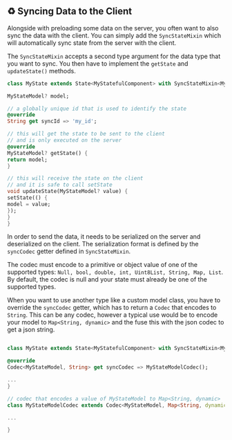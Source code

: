 
## ♻️ Syncing Data to the Client

Alongside with preloading some data on the server, you often want to also sync the data with the client.
You can simply add the `SyncStateMixin` which will automatically sync state from the server with the client.

The `SyncStateMixin` accepts a second type argument for the data type that you want to sync. You then have to
implement the `getState` and `updateState()` methods.

```dart
class MyState extends State<MyStatefulComponent> with SyncStateMixin<MyStatefulComponent, MyStateModel> {

MyStateModel? model;

// a globally unique id that is used to identify the state
@override
String get syncId => 'my_id';

// this will get the state to be sent to the client
// and is only executed on the server
@override
MyStateModel? getState() {
return model;
}

// this will receive the state on the client
// and it is safe to call setState
void updateState(MyStateModel? value) {
setState(() {
model = value;
});
}
}
```

In order to send the data, it needs to be serialized on the server and deserialized on the client.
The serialization format is defined by the `syncCodec` getter defined in `SyncStateMixin`.

The codec must encode to a primitive or object value of one of the supported types: `Null, bool,
double, int, Uint8List, String, Map, List`. By default, the codec is null and your state must
already be one of the supported types.

When you want to use another type like a custom model class, you have to override the `syncCodec` getter, which
has to return a `Codec` that encodes to `String`. This can be any codec, however a typical use would be to
encode your model to `Map<String, dynamic>` and the fuse this with the json codec to get a json string.

```dart

class MyState extends State<MyStatefulComponent> with SyncStateMixin<MyStatefulComponent, MyStateModel> {

@override
Codec<MyStateModel, String> get syncCodec => MyStateModelCodec();

...
}

// codec that encodes a value of MyStateModel to Map<String, dynamic>
class MyStateModelCodec extends Codec<MyStateModel, Map<String, dynamic>> {

...

}
```
